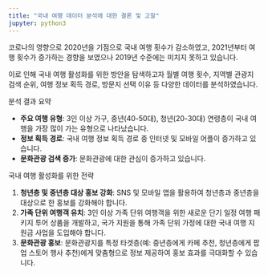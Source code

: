 ```yaml
---
title: "국내 여행 데이터 분석에 대한 결론 및 고찰"
jupyter: python3
---
```


코로나의 영향으로 2020년을 기점으로 국내 여행 횟수가 감소하였고, 2021년부터 여행 횟수가 증가하는 경향을 보였으나 2019년 수준에는 미치지 못하고 있습니다.

이로 인해 국내 여행 활성화를 위한 방안을 탐색하고자 월별 여행 횟수, 지역별 관광지 검색 순위, 여행 정보 획득 경로, 방문지 선택 이유 등 다양한 데이터를 분석하였습니다.

분석 결과 요약

-   **주요 여행 유형**: 3인 이상 가구, 중년(40-50대), 청년(20-30대) 연령층이 국내 여행을 가장 많이 가는 유형으로 나타났습니다.
-   **정보 획득 경로**: 국내 여행 정보 획득 경로 중 인터넷 및 모바일 어플이 증가하고 있습니다.
-   **문화관광 검색 증가**: 문화관광에 대한 관심이 증가하고 있습니다.

국내 여행 활성화를 위한 전략

1.  **청년층 및 중년층 대상 홍보 강화**: SNS 및 모바일 앱을 활용하여 청년층과 중년층을 대상으로 한 홍보를 강화해야 합니다.
2.  **가족 단위 여행객 유치**: 3인 이상 가족 단위 여행객을 위한 새로운 단기 일정 여행 패키지 투어 상품을 개발하고, 국가 지원을 통해 가족 단위 가정에 대한 국내 여행 지원금 사업을 도입해야 합니다.
3.  **문화관광 홍보**: 문화관광지를 특정 타겟층(예: 중년층에게 카페 추천, 청년층에게 팝업 스토어 행사 추천)에게 맞춤형으로 정보 제공하여 홍보 효과를 극대화할 수 있습니다.
